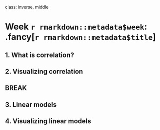 
class: inverse, middle

# Week `r rmarkdown::metadata$week`: .fancy[`r rmarkdown::metadata$title`]

## 1. What is correlation?
## 2. Visualizing correlation

## BREAK

## 3. Linear models
## 4. Visualizing linear models
